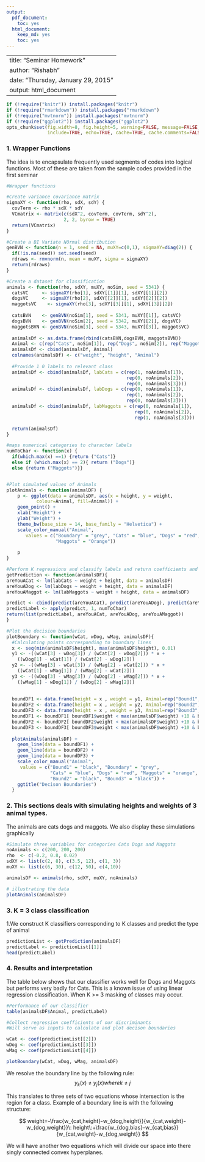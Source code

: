 ---
output:
  pdf_document:
    toc: yes
  html_document:
    keep_md: yes
    toc: yes
---
---
title: "Seminar Homework"
author: "Rishabh"
date: "Thursday, January 29, 2015"
output: html_document
--- 
```{r global_options, include=FALSE}
if (!require("knitr")) install.packages("knitr")
if (!require("rmarkdown")) install.packages("rmarkdown")
if (!require("mvtnorm")) install.packages("mvtnorm")
if (!require("ggplot2")) install.packages("ggplot2")
opts_chunk$set(fig.width=8, fig.height=5, warning=FALSE, message=FALSE, 
               include=TRUE, echo=TRUE, cache=TRUE, cache.comments=FALSE)
```

### 1. Wrapper Functions
The idea is to encapsulate frequently used segments of codes into logical functions.
Most of these are taken from the sample codes provided in the first seminar


```{r}
#Wrapper functions

#Create variance covariance matrix
sigmaXY <- function(rho, sdX, sdY) {
  covTerm <- rho * sdX * sdY
  VCmatrix <- matrix(c(sdX^2, covTerm, covTerm, sdY^2), 
                     2, 2, byrow = TRUE)
  return(VCmatrix)
}

#Create a BI Variate NOrmal distribution
genBVN <- function(n = 1, seed = NA, muXY=c(0,1), sigmaXY=diag(2)) {
  if(!is.na(seed)) set.seed(seed)
  rdraws <- rmvnorm(n, mean = muXY, sigma = sigmaXY)
  return(rdraws)
}

#Create a dataset for classification
animals <- function(rho, sdXY, muXY, noSim, seed = 5341) {
  catsVC     <- sigmaXY(rho[1], sdXY[[1]][1], sdXY[[1]][2])
  dogsVC     <- sigmaXY(rho[2], sdXY[[2]][1], sdXY[[2]][2])
  maggotsVC    <- sigmaXY(rho[3], sdXY[[3]][1], sdXY[[3]][2])
  
  catsBVN    <- genBVN(noSim[1], seed = 5341, muXY[[1]], catsVC)
  dogsBVN    <- genBVN(noSim[2], seed = 5342, muXY[[2]], dogsVC)
  maggotsBVN <- genBVN(noSim[3], seed = 5343, muXY[[3]], maggotsVC)
  
  animalsDf <- as.data.frame(rbind(catsBVN,dogsBVN, maggotsBVN))
  Animal <- c(rep("Cats", noSim[1]), rep("Dogs", noSim[2]), rep("Maggots", noSim[3]))
  animalsDf <- cbind(animalsDf, Animal)
  colnames(animalsDf) <- c("weight", "height", "Animal")
  
  #Provide 1 0 labels to relevant class
  animalsDf <- cbind(animalsDf, labCats = c(rep(1, noAnimals[1]),
                                            rep(0, noAnimals[2]), 
                                            rep(0, noAnimals[3])))
  animalsDf <- cbind(animalsDf, labDogs = c(rep(0, noAnimals[1]),
                                            rep(1, noAnimals[2]),
                                            rep(0, noAnimals[3])))
  animalsDf <- cbind(animalsDf, labMaggots = c(rep(0, noAnimals[1]),
                                               rep(0, noAnimals[2]),
                                               rep(1, noAnimals[3])))

  return(animalsDf)
}

#maps numerical categories to character labels
numToChar <- function(x) { 
  if(which.max(x) ==1) {return ("Cats")}
  else if (which.max(x) == 2){ return ("Dogs")} 
  else {return ("Maggots")}}


#Plot simulated values of Animals
plotAnimals <- function(animalDF) {
    p <- ggplot(data = animalsDF, aes(x = height, y = weight, 
           colour=Animal, fill=Animal)) + 
    geom_point() +
    xlab("Height") +
    ylab("Weight") +
    theme_bw(base_size = 14, base_family = "Helvetica") + 
    scale_color_manual("Animal", 
       values = c("Boundary" = "grey", "Cats" = "blue", "Dogs" = "red", 
                  "Maggots" = "Orange"))
    
    p
}

#Perform K regressions and classify labels and return coefficiemts and labels
getPrediction <- function(animalsDF){
areYouACat <- lm(labCats ~ weight + height, data = animalsDF)
areYouADog <- lm(labDogs ~ weight + height, data = animalsDF)
areYouAMaggot <- lm(labMaggots ~ weight + height, data = animalsDF)

predict <- cbind(predict(areYouACat), predict(areYouADog), predict(areYouAMaggot))
predictLabel <- apply(predict, 1, numToChar)
return(list(predictLabel, areYouACat, areYouADog, areYouAMaggot))
}

#Plot the decision boundaries
plotBoundary <- function(wCat, wDog, wMag, animalsDF){
  #Calculating points corresponding to boundary lines
  x <- seq(min(animalsDF$height), max(animalsDF$height), 0.01)
  y1 <- -((wCat[3] - wDog[3]) / (wCat[2] - wDog[2])) * x + 
    ((wDog[1] - wCat[1]) / (wCat[2] - wDog[2]))
  y2 <- -((wMag[3] - wCat[3]) / (wMag[2] - wCat[2])) * x + 
    ((wCat[1] - wMag[1]) / (wMag[2] - wCat[2]))
  y3 <- -((wDog[3] - wMag[3]) / (wDog[2] - wMag[2])) * x + 
    ((wMag[1] - wDog[1]) / (wDog[2] - wMag[2]))
  
  
  boundDF1 <- data.frame(height = x , weight = y1, Animal=rep("Bound1", length(x)))
  boundDF2 <- data.frame(height = x , weight = y2, Animal=rep("Bound2", length(x)))
  boundDF3 <- data.frame(height = x , weight = y3, Animal=rep("Bound3", length(x)))
  boundDF1 <- boundDF1[ boundDF1$weight < max(animalsDF$weight) +10 & boundDF1$weight > min(animalsDF$weight) -10, ]
  boundDF2 <- boundDF2[ boundDF2$weight < max(animalsDF$weight) +10 & boundDF2$weight > min(animalsDF$weight) -10, ]
  boundDF3 <- boundDF3[ boundDF3$weight < max(animalsDF$weight) +10 & boundDF3$weight > min(animalsDF$weight) -10, ]
  
  plotAnimals(animalsDF) + 
    geom_line(data = boundDF1) +
    geom_line(data = boundDF2) +
    geom_line(data = boundDF3) +
    scale_color_manual("Animal", 
     values = c("Bound1" = "black", "Boundary" = "grey", 
                "Cats" = "blue", "Dogs" = "red", "Maggots" = "orange",
                "Bound2" = "black", "Bound3" = "black")) +
    ggtitle("Decison Boundaries")
  }
```

### 2. This sections deals with simulating heights and weights of 3 animal types.
The animals are cats dogs and maggots. We also display these simulations graphically

```{r}
#Simulate three variables for categories Cats Dogs and Maggots
noAnimals <- c(200, 200, 200)
rho  <- c(-0.2, 0.8, 0.02)
sdXY <- list(c(2, 8), c(3.5, 12), c(1, 3))
muXY <- list(c(6, 30), c(12, 50), c(4,10))

animalsDF <- animals(rho, sdXY, muXY, noAnimals)

# illustrating the data
plotAnimals(animalsDF)

```

### 3. K = 3 class classification
1.We construct K classifiers corresponding to K classes and predict the type of animal
```{r}
predictionList <- getPrediction(animalsDF)
predictLabel <- predictionList[[1]]
head(predictLabel)
```

### 4. Results and interpretation
The table below shows that our classifier works well for Dogs and Maggots but performs
very badly for Cats. This is a known issue of using linear regression classification.
When K >= 3 masking of classes may occur.

```{r}
#Performance of our classifier
table(animalsDF$Animal, predictLabel)

#Collect regression coefficients of our discriminants
#Will serve as inputs to calculate and plot decison boundaries

wCat <- coef(predictionList[[2]])
wDog <- coef(predictionList[[3]])
wMag <- coef(predictionList[[4]])

plotBoundary(wCat, wDog, wMag, animalsDF)

```

We resolve the boundary line by the following rule:
$$ y_{k}(x)\:\ne\: y_{j}(x) where k\:\ne\: j $$
 

This translates to three sets of two equations whose intersection is the region 
for a class. Example of a boundary line is with the following structure:

$$ weight=-\frac{w_{cat,height}-w_{dog,height}}{w_{cat,weight}-w_{dog,weight}}\: height\:+\frac{w_{dog,bias}-w_{cat,bias}}{w_{cat,weight}-w_{dog,weight}} $$
 

We will have another two equations which will divide our space into there singly 
connected convex hyperplanes.

